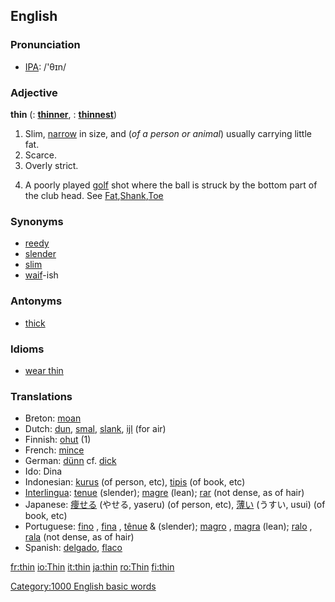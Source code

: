 ==English==

===Pronunciation===
*[[w:IPA|IPA]]: /'θɪn/

===Adjective===
'''thin'''  ({{compar}}: '''[[thinner]]''', {{superl}}: '''[[thinnest]]''')

# Slim, [[narrow]] in size, and (''of a person or animal'') usually carrying little fat.
# Scarce.
# Overly strict.
# {{sports}} A poorly played [[golf]] shot where the ball is struck by the bottom part of the club head. See [[Fat]],[[Shank]],[[Toe]]

===Synonyms===
*[[reedy]]
*[[slender]]
*[[slim]]
*[[waif]]-ish

===Antonyms===
*[[thick]]

===Idioms===
*[[wear thin]]

===Translations===

*Breton: [[moan]]
*Dutch: [[dun]], [[smal]], [[slank]], [[ijl]] (for air)
*Finnish: [[ohut]] (1)
*French: [[mince]]
*German: [[dünn]] cf. [[dick]]
*Ido: Dina
*Indonesian: [[kurus]] (of person, etc), [[tipis]] (of book, etc)
*[[Interlingua]]: [[tenue]] (slender); [[magre]] (lean); [[rar]] (not dense, as of hair)
*Japanese: [[痩せる]] (やせる, yaseru) (of person, etc), [[薄い]] (うすい, usui) (of book, etc)
*Portuguese: [[fino]] {{m}}, [[fina]] {{f}}, [[tênue]] {{m}} & {{f}} (slender); [[magro]] {{m}}, [[magra]] {{f}} (lean); [[ralo]] {{m}}, [[rala]] {{f}} (not dense, as of hair)
*Spanish: [[delgado]], [[flaco]]

[[Category:1000 English basic words]]

[[fr:thin]]
[[io:Thin]]
[[it:thin]]
[[ja:thin]]
[[ro:Thin]]
[[fi:thin]]